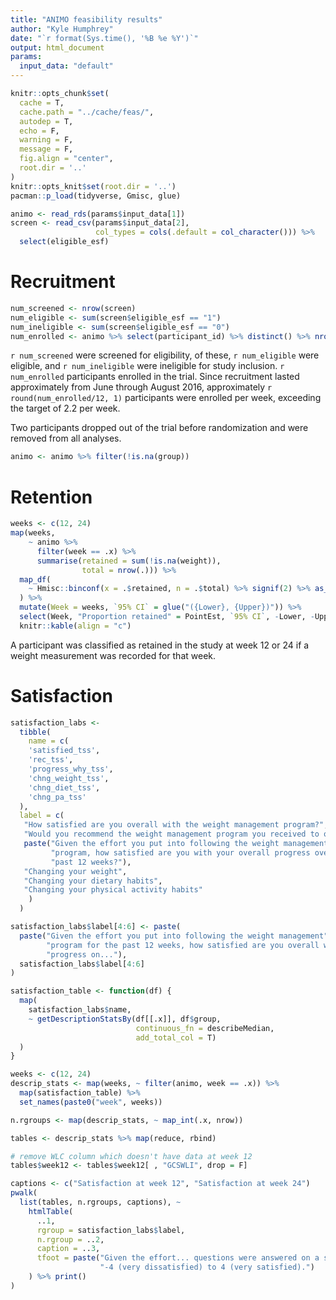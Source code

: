 ```yaml
---
title: "ANIMO feasibility results"
author: "Kyle Humphrey"
date: "`r format(Sys.time(), '%B %e %Y')`"
output: html_document
params: 
  input_data: "default"
---
```


```r
knitr::opts_chunk$set(
  cache = T,
  cache.path = "../cache/feas/",
  autodep = T,
  echo = F,
  warning = F,
  message = F,
  fig.align = "center",
  root.dir = '..'
)
knitr::opts_knit$set(root.dir = '..')
pacman::p_load(tidyverse, Gmisc, glue)
```

```r
animo <- read_rds(params$input_data[1])
screen <- read_csv(params$input_data[2],
                   col_types = cols(.default = col_character())) %>%
  select(eligible_esf)
```



# Recruitment

```r
num_screened <- nrow(screen)
num_eligible <- sum(screen$eligible_esf == "1")
num_ineligible <- sum(screen$eligible_esf == "0")
num_enrolled <- animo %>% select(participant_id) %>% distinct() %>% nrow()
```

`r num_screened` were screened for eligibility, of these, `r num_eligible` were eligible, and `r num_ineligible` were ineligible for study inclusion. `r num_enrolled` participants enrolled in the trial. Since recruitment lasted approximately from June through August 2016, approximately `r round(num_enrolled/12, 1)` participants were enrolled per week, exceeding the target of 2.2 per week.

Two participants dropped out of the trial before randomization and were removed from all analyses.

```r
animo <- animo %>% filter(!is.na(group))
```



# Retention

```r
weeks <- c(12, 24)
map(weeks,
    ~ animo %>%
      filter(week == .x) %>%
      summarise(retained = sum(!is.na(weight)),
                total = nrow(.))) %>%
  map_df(
    ~ Hmisc::binconf(x = .$retained, n = .$total) %>% signif(2) %>% as_tibble()
  ) %>%
  mutate(Week = weeks, `95% CI` = glue("({Lower}, {Upper})")) %>%
  select(Week, "Proportion retained" = PointEst, `95% CI`, -Lower, -Upper) %>%
  knitr::kable(align = "c")
```

A participant was classified as retained in the study at week 12 or 24 if a weight measurement was recorded for that week.



# Satisfaction

```r
satisfaction_labs <-
  tibble(
    name = c(
    'satisfied_tss',
    'rec_tss',
    'progress_why_tss',
    'chng_weight_tss',
    'chng_diet_tss',
    'chng_pa_tss'
  ), 
  label = c( 
   "How satisfied are you overall with the weight management program?",
   "Would you recommend the weight management program you received to others?",
   paste("Given the effort you put into following the weight management",
         "program, how satisfied are you with your overall progress over the",
         "past 12 weeks?"),
   "Changing your weight",
   "Changing your dietary habits",
   "Changing your physical activity habits"
    )
  )

satisfaction_labs$label[4:6] <- paste( 
  paste("Given the effort you put into following the weight management",
        "program for the past 12 weeks, how satisfied are you overall with your",
        "progress on..."),
  satisfaction_labs$label[4:6]
)
```

```r
satisfaction_table <- function(df) {
  map(
    satisfaction_labs$name,
    ~ getDescriptionStatsBy(df[[.x]], df$group,
                            continuous_fn = describeMedian,
                            add_total_col = T)
  )
}

weeks <- c(12, 24)
descrip_stats <- map(weeks, ~ filter(animo, week == .x)) %>%
  map(satisfaction_table) %>%
  set_names(paste0("week", weeks))

n.rgroups <- map(descrip_stats, ~ map_int(.x, nrow))

tables <- descrip_stats %>% map(reduce, rbind)

# remove WLC column which doesn't have data at week 12
tables$week12 <- tables$week12[ , "GCSWLI", drop = F]

captions <- c("Satisfaction at week 12", "Satisfaction at week 24")
pwalk(
  list(tables, n.rgroups, captions), ~
    htmlTable(
      ..1,
      rgroup = satisfaction_labs$label,
      n.rgroup = ..2,
      caption = ..3,
      tfoot = paste("Given the effort... questions were answered on a scale from",
                    "-4 (very dissatisfied) to 4 (very satisfied).")
    ) %>% print()
)
```


